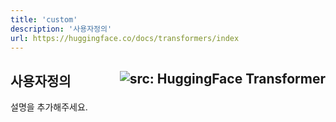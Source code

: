 ```yaml
---
title: 'custom'
description: '사용자정의'
url: https://huggingface.co/docs/transformers/index
---
```


사용자정의 <a href="https://huggingface.co/docs/transformers/index" target="_blank"><img style=float:right loading="lazy" alt="src: HuggingFace Transformer" src="https://img.shields.io/badge/문서-Huggingface_Transformer-blue" ></a>
---
설명을 추가해주세요.